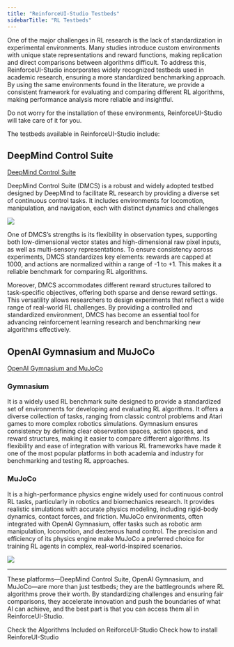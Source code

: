 ```yaml
---
title: "ReinforceUI-Studio Testbeds"
sidebarTitle: "RL Testbeds"
---
```


One of the major challenges in RL research is the lack of standardization in experimental environments. Many studies introduce custom environments with unique state representations and reward functions, making replication and direct comparisons between algorithms difficult.
To address this, ReinforceUI-Studio incorporates widely recognized testbeds used in academic research, ensuring a more standardized benchmarking approach. By using the same environments found in the literature, we provide a consistent framework for evaluating and comparing different RL algorithms, making performance analysis more reliable and insightful.

<Tip>
Do not worry for the installation of these environments, ReinforceUI-Studio will take care of it for you.
</Tip>


The testbeds available in ReinforceUI-Studio include:


## <Icon icon="brain-circuit" /> DeepMind Control Suite
[DeepMind Control Suite](https://github.com/google-deepmind/dm_control)

DeepMind Control Suite (DMCS) is a robust and widely adopted testbed designed by DeepMind to facilitate RL research by providing a diverse set of continuous control tasks. It includes environments for locomotion, manipulation, and navigation, each with distinct dynamics and challenges

![](/images/DMCS.png)

One of DMCS’s strengths is its flexibility in observation types, supporting both low-dimensional vector states and high-dimensional raw pixel inputs, as well as multi-sensory representations. To ensure consistency across experiments, DMCS standardizes key elements: rewards are capped at 1000, and actions are normalized within a range of -1 to +1. This makes it a reliable benchmark for comparing RL algorithms.

Moreover, DMCS accommodates different reward structures tailored to task-specific objectives, offering both sparse and dense reward settings. This versatility allows researchers to design experiments that reflect a wide range of real-world RL challenges. By providing a controlled and standardized environment, DMCS has become an essential tool for advancing reinforcement learning research and benchmarking new algorithms effectively.

## <Icon icon="brain-circuit" /> OpenAI Gymnasium and MuJoCo
[OpenAI Gymnasium and MuJoCo](https://github.com/Farama-Foundation/Gymnasium?tab=readme-ov-file)

### Gymnasium
It is a widely used RL benchmark suite designed to provide a standardized set of environments for developing and evaluating RL algorithms. It offers a diverse collection of tasks, ranging from classic control problems and Atari games to more complex robotics simulations. Gymnasium ensures consistency by defining clear observation spaces, action spaces, and reward structures, making it easier to compare different algorithms. Its flexibility and ease of integration with various RL frameworks have made it one of the most popular platforms in both academia and industry for benchmarking and testing RL approaches.

### MuJoCo

It is a high-performance physics engine widely used for continuous control RL tasks, particularly in robotics and biomechanics research. It provides realistic simulations with accurate physics modeling, including rigid-body dynamics, contact forces, and friction. MuJoCo environments, often integrated with OpenAI Gymnasium, offer tasks such as robotic arm manipulation, locomotion, and dexterous hand control. The precision and efficiency of its physics engine make MuJoCo a preferred choice for training RL agents in complex, real-world-inspired scenarios.

![](/images/mujoco.jpg)


***
These platforms—DeepMind Control Suite, OpenAI Gymnasium, and MuJoCo—are more than just testbeds; they are the battlegrounds where RL algorithms prove their worth.
By standardizing challenges and ensuring fair comparisons, they accelerate innovation and push the boundaries of what AI can achieve, and the best part is that you can access them all in ReinforceUI-Studio.



<CardGroup cols="2">
  <Card title="Algorithms" icon="sparkles" href="/algorithms/algorithm_list">
    Check the Algorithms Included on ReiforceUI-Studio
  </Card>

  <Card title="Installation" icon="sparkles" href="/user_guides/installation">
    Check how to install ReinforeUI-Studio&#x20;


  </Card>
</CardGroup>